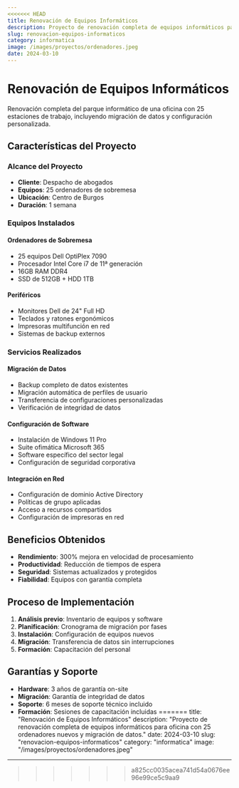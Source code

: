 ```yaml
---
<<<<<<< HEAD
title: Renovación de Equipos Informáticos
description: Proyecto de renovación completa de equipos informáticos para oficina con 25 ordenadores nuevos y migración de datos.
slug: renovacion-equipos-informaticos
category: informatica
image: /images/proyectos/ordenadores.jpeg
date: 2024-03-10
---
```


# Renovación de Equipos Informáticos

Renovación completa del parque informático de una oficina con 25 estaciones de trabajo, incluyendo migración de datos y configuración personalizada.

## Características del Proyecto

### Alcance del Proyecto
- **Cliente**: Despacho de abogados
- **Equipos**: 25 ordenadores de sobremesa
- **Ubicación**: Centro de Burgos
- **Duración**: 1 semana

### Equipos Instalados

#### Ordenadores de Sobremesa
- 25 equipos Dell OptiPlex 7090
- Procesador Intel Core i7 de 11ª generación
- 16GB RAM DDR4
- SSD de 512GB + HDD 1TB

#### Periféricos
- Monitores Dell de 24" Full HD
- Teclados y ratones ergonómicos
- Impresoras multifunción en red
- Sistemas de backup externos

### Servicios Realizados

#### Migración de Datos
- Backup completo de datos existentes
- Migración automática de perfiles de usuario
- Transferencia de configuraciones personalizadas
- Verificación de integridad de datos

#### Configuración de Software
- Instalación de Windows 11 Pro
- Suite ofimática Microsoft 365
- Software específico del sector legal
- Configuración de seguridad corporativa

#### Integración en Red
- Configuración de dominio Active Directory
- Políticas de grupo aplicadas
- Acceso a recursos compartidos
- Configuración de impresoras en red

## Beneficios Obtenidos

- **Rendimiento**: 300% mejora en velocidad de procesamiento
- **Productividad**: Reducción de tiempos de espera
- **Seguridad**: Sistemas actualizados y protegidos
- **Fiabilidad**: Equipos con garantía completa

## Proceso de Implementación

1. **Análisis previo**: Inventario de equipos y software
2. **Planificación**: Cronograma de migración por fases
3. **Instalación**: Configuración de equipos nuevos
4. **Migración**: Transferencia de datos sin interrupciones
5. **Formación**: Capacitación del personal

## Garantías y Soporte

- **Hardware**: 3 años de garantía on-site
- **Migración**: Garantía de integridad de datos
- **Soporte**: 6 meses de soporte técnico incluido
- **Formación**: Sesiones de capacitación incluidas
=======
title: "Renovación de Equipos Informáticos"
description: "Proyecto de renovación completa de equipos informáticos para oficina con 25 ordenadores nuevos y migración de datos."
date: 2024-03-10
slug: "renovacion-equipos-informaticos"
category: "informatica"
image: "/images/proyectos/ordenadores.jpeg"
---
>>>>>>> a825cc0035acea741d54a0676ee96e99ce5c9aa9
